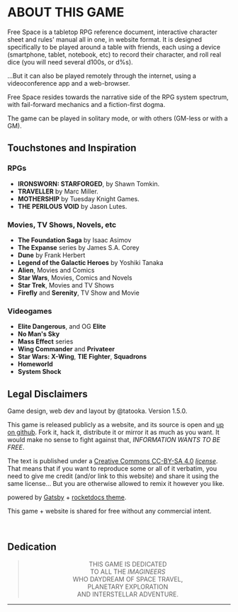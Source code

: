 # ABOUT THIS GAME

<span class="turquoise bold">Free Space</span> is a tabletop RPG reference document, interactive character sheet and rules' manual all in one, in website format.
It is designed specifically to be played around a table with friends, each using a device (smartphone, tablet, notebook, etc) to record their character, and roll real dice (you will need several d100s, or d%s).

...But it can also be played remotely through the internet, using a videoconference app and a web-browser.

<span class="turquoise bold">Free Space</span> resides towards the narrative side of the RPG system spectrum, with fail-forward mechanics and a fiction-first dogma.

The game can be played in solitary mode, or with others (GM-less or with a GM).

## Touchstones and Inspiration

### RPGs

- **IRONSWORN: STARFORGED**, by Shawn Tomkin.
- **TRAVELLER** by Marc Miller.
- **MOTHERSHIP** by Tuesday Knight Games.
- **THE PERILOUS VOID** by Jason Lutes.

### Movies, TV Shows, Novels, etc
- **The Foundation Saga** by Isaac Asimov
- **The Expanse** series by James S.A. Corey
- **Dune** by Frank Herbert
- **Legend of the Galactic Heroes** by Yoshiki Tanaka
- **Alien**, Movies and Comics
- **Star Wars**, Movies, Comics and Novels
- **Star Trek**, Movies and TV Shows
- **Firefly** and **Serenity**, TV Show and Movie

### Videogames
- **Elite Dangerous**, and OG **Elite**
- **No Man's Sky**
- **Mass Effect** series
- **Wing Commander** and **Privateer**
- **Star Wars: X-Wing**, **TIE Fighter**, **Squadrons**
- **Homeworld**
- **System Shock**

## Legal Disclaimers

Game design, web dev and layout by <span class="turquoise bold">@tatooka</span>. Version 1.5.0.

This game is released publicly as a website, and its source is open and [up on github](https://github.com/TaTooKa/freespace). Fork it, hack it, distribute it or mirror it as much as you want. It would make no sense to fight against that, _INFORMATION WANTS TO BE FREE_.

The text is published under a [Creative Commons CC-BY-SA 4.0](https://creativecommons.org/licenses/by-sa/4.0/) _[license](https://creativecommons.org/licenses/by-sa/4.0/legalcode)_. That means that if you want to reproduce some or all of it verbatim, you need to give me credit (and/or link to this website) and share it using the same license... But you are otherwise allowed to remix it however you like.

powered by [Gatsby](https://www.gatsbyjs.com/) + [rocketdocs theme](https://rocketdocs.gatsbyjs.io/).

This game + website is shared for free without any commercial intent.

<br/>

## Dedication

> <p style="text-align: center">THIS GAME IS DEDICATED <br/>TO ALL THE <i>IMAGINEERS</i><br/>WHO DAYDREAM OF SPACE TRAVEL,<br/> PLANETARY EXPLORATION <br/>AND INTERSTELLAR ADVENTURE.</p>

<hr/>
<br/>

<div style="height: 400px;"></div>